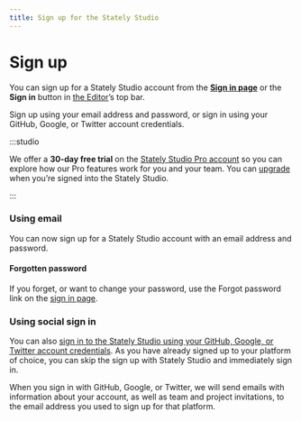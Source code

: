 ```yaml
---
title: Sign up for the Stately Studio
---
```


# Sign up

You can sign up for a Stately Studio account from the [**Sign in page**](https://stately.ai/registry/login) or the **Sign in** button in [the Editor](https://stately.ai/editor)’s top bar.

Sign up using your email address and password, or sign in using your GitHub, Google, or Twitter account credentials. 

:::studio

We offer a **30-day free trial** on the [Stately Studio Pro account](/studio-pro-plan) so you can explore how our Pro features work for you and your team. You can [upgrade](/upgrade) when you’re signed into the Stately Studio.

:::

### Using email

You can now sign up for a Stately Studio account with an email address and password. 

#### Forgotten password

If you forget, or want to change your password, use the Forgot password link on the [sign in page](https://stately.ai/registry/login).

### Using social sign in

You can also [sign in to the Stately Studio using your GitHub, Google, or Twitter account credentials](https://stately.ai/registry/login). As you have already signed up to your platform of choice, you can skip the sign up with Stately Studio and immediately sign in.

When you sign in with GitHub, Google, or Twitter, we will send emails with information about your account, as well as team and project invitations, to the email address you used to sign up for that platform.